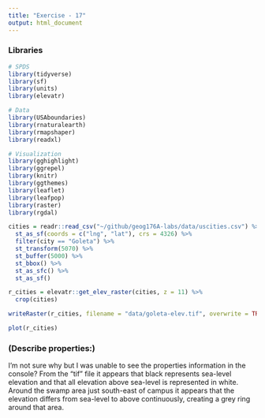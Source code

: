 ```yaml
---
title: "Exercise - 17"
output: html_document
---
```


### Libraries

``` r

# SPDS
library(tidyverse)
library(sf)
library(units)
library(elevatr)

# Data
library(USAboundaries)
library(rnaturalearth)
library(rmapshaper)
library(readxl)

# Visualization
library(gghighlight)
library(ggrepel)
library(knitr)
library(ggthemes)
library(leaflet)
library(leafpop)
library(raster)
library(rgdal)
```

```r
cities = readr::read_csv("~/github/geog176A-labs/data/uscities.csv") %>%
  st_as_sf(coords = c("lng", "lat"), crs = 4326) %>%
  filter(city == "Goleta") %>%
  st_transform(5070) %>% 
  st_buffer(5000) %>% 
  st_bbox() %>% 
  st_as_sfc() %>% 
  st_as_sf()

r_cities = elevatr::get_elev_raster(cities, z = 11) %>% 
  crop(cities)

writeRaster(r_cities, filename = "data/goleta-elev.tif", overwrite = TRUE)

plot(r_cities)


```

### (Describe properties:)
I'm not sure why but I was unable to see the properties information in the console?  From the "tif" file it appears that black represents sea-level elevation and that all elevation above sea-level is represented in white.  Around the swamp area just south-east of campus it appears that the elevation differs from sea-level to above continuously, creating a grey ring around that area.   

